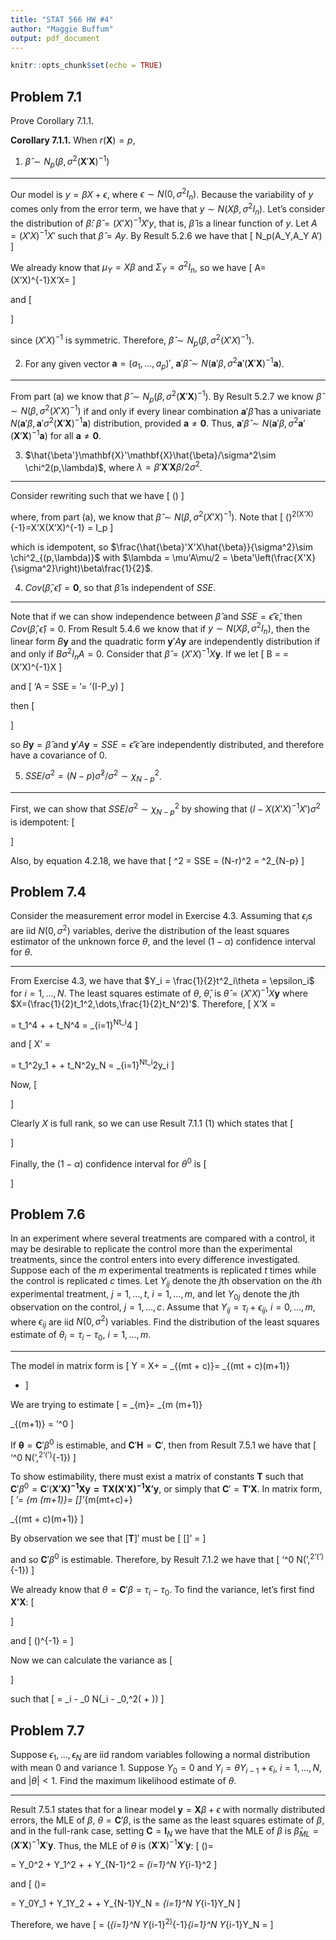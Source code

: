 ```yaml
---
title: "STAT 566 HW #4"
author: "Maggie Buffum"
output: pdf_document
---
```


```r
knitr::opts_chunk$set(echo = TRUE)
```

## Problem 7.1
Prove Corollary 7.1.1.
  
**Corollary 7.1.1.** When $r(\mathbf{X})=p$,
  
(1) $\hat\beta \sim N_p(\beta,\sigma^2(\mathbf{X}'\mathbf{X})^{-1})$
  
---
  
Our model is $y = \beta X + \epsilon$, where $\epsilon \sim N(0,\sigma^2 I_n)$. Because the variability of $y$ comes only from the error term, we have that $y \sim N(X\beta,\sigma^2I_n)$. Let's consider the distribution of $\hat\beta$: $\hat\beta = (X'X)^{-1}X'y$, that is, $\hat\beta$ is a linear function of $y$. Let $A = (X'X)^{-1}X'$ such that $\hat\beta = Ay$. By Result 5.2.6 we have that
\[
\hat\beta \sim N_p(A\mu_Y,A\Sigma_Y A')
\]
  
We already know that $\mu_Y = X\beta$ and $\Sigma_Y = \sigma^2I_n$, so we have
\[
A\mu = (X'X)^{-1}X'X\beta = \beta
\]
  
and
\[
\begin{aligned}
A\Sigma_Y A' &= (X'X)^{-1}X'\sigma^2I_n[(X'X)^{-1}X']'\\
&= \sigma^2(X'X)^{-1}X'[(X'X)^{-1}X']'\\
&=\sigma^2(X'X)^{-1}X'X[(X'X)^{-1}]'\\
&=\sigma^2[(X'X)^{-1}]'\\
&=\sigma^2(X'X)^{-1}\\
\end{aligned}
\]
  
since $(X'X)^{-1}$ is symmetric. Therefore, $\hat\beta \sim N_p(\beta,\sigma^2(X'X)^{-1})$.
  
(2) For any given vector $\mathbf{a} = (a_1,\dots,a_p)'$, $\mathbf{a}'\hat{\beta} \sim N(\mathbf{a}'\beta,\sigma^2\mathbf{a}'(\mathbf{X}'\mathbf{X})^{-1}\mathbf{a})$.
  
---
  
From part (a) we know that $\hat\beta \sim N_p(\beta,\sigma^2(\mathbf{X}'\mathbf{X})^{-1})$. By Result 5.2.7 we know $\hat\beta \sim N(\beta,\sigma^2(X'X)^{-1})$ if and only if every linear combination $\mathbf{a}'\hat\beta$ has a univariate $N(\mathbf{a}'\beta,\mathbf{a}'\sigma^2(\mathbf{X}'\mathbf{X})^{-1}\mathbf{a})$ distribution, provided $\mathbf{a} \ne \mathbf{0}$. Thus, $\mathbf{a}'\hat\beta \sim N(\mathbf{a}'\beta,\sigma^2\mathbf{a}'(\mathbf{X}'\mathbf{X})^{-1}\mathbf{a})$ for all $\mathbf{a} \ne \mathbf{0}$.
  
(3) $\hat{\beta'}\mathbf{X}'\mathbf{X}\hat{\beta}/\sigma^2\sim \chi^2(p,\lambda)$, where $\lambda = \beta'\mathbf{X}'\mathbf{X}\beta/2\sigma^2$.
  
---
  
Consider rewriting such that we have
\[
\hat{\beta'}\left(\frac{X'X}{\sigma^2}\right)\hat{\beta}
\]
  
where, from part (a), we know that $\hat\beta \sim N(\beta,\sigma^2(X'X)^{-1})$. Note that
\[
\left(\frac{X'X}{\sigma^2}\right)\sigma^2(X'X)^{-1}=X'X(X'X)^{-1} = I_p
\]
  
which is idempotent, so $\frac{\hat{\beta}'X'X\hat{\beta}}{\sigma^2}\sim \chi^2_{(p,\lambda)}$ with $\lambda = \mu'A\mu/2 = \beta'\left(\frac{X'X}{\sigma^2}\right)\beta\frac{1}{2}$.
  
(4) $Cov(\hat\beta,\hat\epsilon) = \mathbf{0}$, so that $\hat\beta$ is independent of $SSE$.
  
---
  
Note that if we can show independence between $\hat\beta$ and $SSE = \hat\epsilon'\hat\epsilon$, then $Cov(\hat\beta,\hat\epsilon) = 0$. From Result 5.4.6 we know that if $y\sim N(X\beta,\sigma^2I_n)$, then the linear form $B\mathbf{y}$ and the quadratic form $\mathbf{y}'A\mathbf{y}$ are independently distribution if and only if $B\sigma^2I_nA = 0$. Consider that $\hat\beta = (X'X)^{-1}X\mathbf{y}$. If we let
\[
B\mathbf{y} = \hat\beta\mathbf{y}=(X'X)^{-1}X\mathbf{y}
\]
  
and
\[
\mathbf{y}'A\mathbf{y} = SSE = \hat\epsilon'\hat\epsilon = \mathbf{y}'(I-P_y)\mathbf{y}
\]
  
then
\[
\begin{aligned}
B\Sigma A&=(X'X)^{-1}X'\sigma^2I_n(I_n - P_x)\\
&= (X'X)^{-1}X'\sigma^2I_n - (X'X)^{-1}X'\sigma^2P_x\\
&= \sigma^2(X'X)^{-1}X' - \sigma^2(X'X)^{-1}X'P_x\\
&= \sigma^2(X'X)^{-1}X' - \sigma^2(X'X)^{-1}X'\\
&=0
\end{aligned}
\]
  
so $B\mathbf{y}=\hat\beta$ and $\mathbf{y}'A\mathbf{y}=SSE=\hat\epsilon'\hat\epsilon$ are independently distributed, and therefore have a covariance of 0.
  
(5) $SSE/\sigma^2 = (N-p)\hat\sigma^2/\sigma^2 \sim \chi^2_{N-p}$.
  
---
  
First, we can show that $SSE/\sigma^2\sim \chi^2_{N-p}$ by showing that $(I-X(X'X)^{-1}X')\sigma^2$ is idempotent:
\[
\begin{aligned}
SSE &= y'(I-X(X'X)^{-1}X')y\\
\Sigma &= \sigma^2I\\
&(I-X(X'X)^{-1}X')\sigma^2I(I-X(X'X)^{-1}X')\sigma^2I = \sigma^4(I-X(X'X)^{-1}X')(I-X(X'X)^{-1}X')\\
&=\sigma^2(I - X(X'X)^{-1}X' - X(X'X)^{-1}X' + X(X'X)^{-1}X'X(X'X)^{-1}X)\\
&=\sigma^4(I - X(X'X)^{-1}X' - X(X'X)^{-1}X' + X(X'X)^{-1}X)\\
&=\sigma^4(I - X(X'X)^{-1}X')\\
&\implies \frac{SSE}{\sigma^2} \sim \frac{1}{\sigma^2}\chi^2_{N-p}
\end{aligned}
\]
  
Also, by equation 4.2.18, we have that
\[
\hat\sigma^2 = \frac{SSE}{N-r}\implies SSE = (N-r)\hat\sigma^2\implies \frac{SSE}{\sigma^2} = \frac{(N-p)\hat\sigma^2}{\sigma^2}\sim \chi^2_{N-p}
\]
  
## Problem 7.4
Consider the measurement error model in Exercise 4.3. Assuming that $\epsilon_i$s are iid $N(0,\sigma^2)$ variables, derive the distribution of the least squares estimator of the unknown force $\theta$, and the level $(1-\alpha)$ confidence interval for $\theta$.
  
---
  
From Exercise 4.3, we have that $Y_i = \frac{1}{2}t^2_i\theta = \epsilon_i$ for $i=1,\dots,N$. The least squares estimate of $\theta$, $\hat\theta$, is $\hat\theta = (X'X)^{-1}X\mathbf{y}$ where $X=(\frac{1}{2}t_1^2,\dots,\frac{1}{2}t_N^2)'$. Therefore,
\[
X'X = 
\begin{bmatrix}
\frac{1}{2}t_1^2&\dots&\frac{1}{2}t_N^2
\end{bmatrix}
\begin{bmatrix}
\frac{1}{2}t_1^2\\\vdots\\\frac{1}{2}t_N^2
\end{bmatrix}=
\frac{1}{4}t_1^4 + \dots + \frac{1}{4}t_N^4 = \sum_{i=1}^N\frac{1}{4}t_i^4
\]
  
and
\[
X'\mathbf{y} =
\begin{bmatrix}
\frac{1}{2}t_1^2&\dots&\frac{1}{2}t_N^2
\end{bmatrix}
\begin{bmatrix}
y_1\\\vdots\\y_N
\end{bmatrix}=
\frac{1}{2}t_1^2y_1 + \dots + \frac{1}{2}t_N^2y_N = \sum_{i=1}^N\frac{1}{2}t_i^2y_i
\]
  
Now,
\[
\begin{aligned}
\hat\theta &= \left(\frac{1}{4}t_i^4\right)^{-1}\sum_{i=1}^N\frac{1}{2}t_i^2y_i\\
&=\frac{4\sum_{i=1}^Nt_i^2y_i}{2\sum_{i=1}^Nt_i^4}\\
&=\frac{2\sum_{i=1}^Nt_i^2y_i}{\sum_{i=1}^Nt_i^4}\\
\end{aligned}
\]
  
Clearly $X$ is full rank, so we can use Result 7.1.1 (1) which states that
\[
\begin{aligned}
\theta^0 &\sim SN(GX'X\theta,\sigma^2GX'XG')\\
&\sim SN((X'X)^{-1}X'X\theta,\sigma^2(X'X)^{-1}X'X[(X'X)^{-1}]')\\
&\sim SN(\theta,\sigma^2(X'X)^{-1})\\
&\sim SN\left(\theta,\sigma^2\frac{4}{\sum_{i=1}^Nt_i^4}\right)\\
\end{aligned}
\]
  
Finally, the $(1-\alpha)$ confidence interval for $\theta^0$ is
\[
\begin{aligned}
&\theta^0 \pm S\times t_{N-1,\alpha/2}\\
&\frac{2\sum_{i=1}^Nt_i^2y_i}{\sum_{i=1}^Nt_i^4} \pm \sigma^2\frac{4}{\sum_{i=1}^Nt_i^4}\times t_{N-1,\alpha/2}
\end{aligned}
\]
  
## Problem 7.6
In an experiment where several treatments are compared with a control, it may be desirable to replicate the control more than the experimental treatments, since the control enters into every difference investigated. Suppose each of the *m* experimental treatments is replicated *t* times while the control is replicated *c* times. Let $Y_{ij}$ denote the $j$th observation on the $i$th experimental treatment, $j=1,\dots,t$, $i=1,\dots,m$, and let $Y_{0j}$ denote the $j$th observation on the control, $j=1,\dots,c$. Assume that $Y_{ij} = \tau_i + \epsilon_{ij}$, $i=0,\dots,m$, where $\epsilon_{ij}$ are iid $N(0,\sigma^2)$ variables. Find the distribution of the least squares estimate of $\theta_i = \tau_i-\tau_0$, $i=1,\dots,m$.
  
---
  
The model in matrix form is
\[
Y = X\beta + \epsilon =
\begin{bmatrix}
Y_{01}\\
\vdots\\
Y_{0c}\\
\hline
Y_{11}\\
\vdots\\
Y_{1t}\\
\hline
\vdots\\
\hline
Y_{m1}\\
\vdots\\
Y_{mt}
\end{bmatrix}_{(mt + c)\times 1}=
\begin{bmatrix}
1 & 0 & \dots & 0\\
\vdots & \vdots & \ddots & \vdots\\
1 & 0 & \dots & 0\\
\hline
0 & 1 & \dots & 0\\
\vdots & \vdots & \ddots & \vdots\\
0 & 1 & \dots & 0\\
\hline
\vdots & \vdots & \ddots & \vdots\\
\hline
0 & 0 & \dots & 1\\
\vdots & \vdots & \ddots & \vdots\\
0 & 0 & \dots & 1\\
\end{bmatrix}_{(mt + c)\times(m+1)}
\begin{bmatrix}
\tau_0\\\tau_1\\\vdots\\\tau_m
\end{bmatrix}
+ \mathbf{\epsilon}
\]
  
We are trying to estimate
\[
\mathbf{\theta}  =
\begin{bmatrix}
\tau_1 - \tau_0\\
\tau_2 - \tau_0\\
\vdots\\
\tau_m - \tau_0
\end{bmatrix}_{m\times 1}=
\begin{bmatrix}
-1 & 1 & 0 & \dots & 0\\
-1 & 0 & 1 & \dots & 0\\
\vdots & \vdots & \vdots & \ddots & \vdots\\
-1 & 0 & 0 & \dots & 1\\
\end{bmatrix}_{m \times (m+1)}
\begin{bmatrix}
\tau_0\\\tau_1\\\vdots\\\tau_m
\end{bmatrix}_{(m+1)\times1} = \mathbf{C}'\beta^0
\]
  
If $\mathbf{\theta} = \mathbf{C}'\beta^0$ is estimable, and $\mathbf{C}'\mathbf{H}=\mathbf{C}'$, then from Result 7.5.1 we have that
\[
\mathbf{C}'\beta^0 \sim N(\mathbf{C}'\beta,\sigma^2\mathbf{C}'(\mathbf{X}'\mathbf{X})^{-1}\mathbf{C})
\]
  
To show estimability, there must exist a matrix of constants $\mathbf{T}$ such that $\mathbf{C}'\beta^0=\mathbf{C}'(\mathbf{X'X)^{-1}\mathbf{X}\mathbf{y}=\mathbf{T}\mathbf{X}(\mathbf{X'X})^{-1}\mathbf{X}'\mathbf{y}}$, or simply that $\mathbf{C}'=\mathbf{T'X}$. In matrix form,
\[
\mathbf{C}'=\mathbf{T'X}\implies \begin{bmatrix}
-1 & 1 & 0 & \dots & 0\\
-1 & 0 & 1 & \dots & 0\\
\vdots & \vdots & \vdots & \ddots & \vdots\\
-1 & 0 & 0 & \dots & 1\\
\end{bmatrix}_{m \times (m+1)}=
[\mathbf{T}]'_{m\times(mt+c)+}
\begin{bmatrix}
1 & 0 & \dots & 0\\
\vdots & \vdots & \ddots & \vdots\\
1 & 0 & \dots & 0\\
\hline
0 & 1 & \dots & 0\\
\vdots & \vdots & \ddots & \vdots\\
0 & 1 & \dots & 0\\
\hline
\vdots & \vdots & \ddots & \vdots\\
\hline
0 & 0 & \dots & 1\\
\vdots & \vdots & \ddots & \vdots\\
0 & 0 & \dots & 1\\
\end{bmatrix}_{(mt + c)\times(m+1)}
\]
  
By observation we see that $[\mathbf{T}]'$ must be
\[
[\mathbf{T}]' = 
\left[\begin{array}{ccc|ccc|ccc|c|ccc}
-1/c & \dots & -1/c & 1/m & \dots & 1/m & 0&\dots&0&\dots & 0 & \dots & 0\\
-1/c & \dots & -1/c & 0&\dots&0&1/m & \dots & 1/m &\dots & 0 & \dots & 0\\
\dots&\ddots & \dots & \dots & \ddots & \dots & \dots & \ddots & \dots & \dots & \dots & \ddots & \dots\\
-1/c & \dots & -1/c & 0&\dots&0&0 &\dots & 0 & \dots & 1/m & \dots & 1/m\\
\end{array}\right]
\]
  
and so $\mathbf{C}'\beta^0$ is estimable. Therefore, by Result 7.1.2 we have that
\[
\mathbf{C}'\beta^0 \sim N(\mathbf{C}'\beta,\sigma^2\mathbf{C}'(\mathbf{X}'\mathbf{X})^{-1}\mathbf{C})
\]
  
We already know that $\theta = \mathbf{C}'\beta = \tau_i - \tau_0$. To find the variance, let's first find $\mathbf{X'X}$:
\[
\begin{aligned}
\mathbf{X'X} &=
\left[
\begin{array}{ccc|ccc|c|ccc}
1&\dots&1 & 0&\dots&0 & \dots & 0&\dots&0\\
0&\dots&0 & 1&\dots&1 & \dots & 0&\dots&0\\
\vdots&\dots&\vdots & \vdots&\dots&\vdots & \dots & \vdots&\dots&\vdots\\
0&\dots&0 & 0&\dots&0 & \dots & 1&\dots&1\\
\end{array}
\right]
\begin{bmatrix}
1 & 0 & \dots & 0\\
\vdots & \vdots & \ddots & \vdots\\
1 & 0 & \dots & 0\\
\hline
0 & 1 & \dots & 0\\
\vdots & \vdots & \ddots & \vdots\\
0 & 1 & \dots & 0\\
\hline
\vdots & \vdots & \ddots & \vdots\\
\hline
0 & 0 & \dots & 1\\
\vdots & \vdots & \ddots & \vdots\\
0 & 0 & \dots & 1
\end{bmatrix}\\
&=\left[
\begin{array}{c|ccc}
c & 0 & \dots & 0\\
\hline
0 & t &\dots & 0\\
\vdots & \vdots & \ddots & \vdots\\
0&0&\dots&t
\end{array}
\right] = \left[\begin{array}{c|c}c&\mathbf{0}\\\hline \mathbf{0}&t\mathbf{I}_m\end{array}\right]
\end{aligned}
\]
  
and
\[
(\mathbf{X'X})^{-1} = \left[\begin{array}{c|c}1/c&\mathbf{0}\\\hline \mathbf{0}&(1/t)\mathbf{I}_m\end{array}\right]
\]
  
Now we can calculate the variance as
\[
\begin{aligned}
\sigma^2\mathbf{C}'(\mathbf{X}'\mathbf{X})^{-1}\mathbf{C} &=
\sigma^2\begin{bmatrix}
-1 & 1 & 0 & \dots & 0\\
-1 & 0 & 1 & \dots & 0\\
\vdots & \vdots & \vdots & \ddots & \vdots\\
-1 & 0 & 0 & \dots & 1\\
\end{bmatrix}
\left[\begin{array}{c|c}1/c&\mathbf{0}\\\hline \mathbf{0}&(1/t)\mathbf{I}_m\end{array}\right]
\begin{bmatrix}
-1 & -1 & \dots & -1\\
1 & 0 & \dots & 0\\
0 & 1 & \dots & 0\\
\vdots & \vdots & \ddots & \vdots\\
0 & 0 & \dots & 1\\
\end{bmatrix}\\
&=
\sigma^2\begin{bmatrix}
-(1/c) & 1/t & 0 & \dots & 0\\
-(1/c) & 0 & 1/t & \dots & 0\\
\vdots & \vdots & \vdots & \ddots & \vdots\\
-(1/c) & 0 & 0 & \dots & 1/t\\
\end{bmatrix}
\begin{bmatrix}
-1 & -1 & \dots & -1\\
1 & 0 & \dots & 0\\
0 & 1 & \dots & 0\\
\vdots & \vdots & \ddots & \vdots\\
0 & 0 & \dots & 1\\
\end{bmatrix}\\
&=\sigma^2\begin{bmatrix}
1/c + 1/t & 1/c & \dots & 1/c\\
1/c & 1/c + 1/t & \dots & 1/c\\
\vdots & \vdots & \ddots & \vdots\\
1/c & 1/c & \dots & 1/c + 1/t
\end{bmatrix}\\
&=\sigma^2(\frac{1}{t}\mathbf{I} + \frac{1}{c}\mathbf{J})
\end{aligned}
\]
  
such that
\[
\theta = \tau_i - \tau_0 \sim N(\tau_i - \tau_0,\sigma^2(\frac{1}{t}\mathbf{I} + \frac{1}{c}\mathbf{J}))
\]
  
## Problem 7.7
Suppose $\epsilon_1,\dots,\epsilon_N$ are iid random variables following a normal distribution with mean 0 and variance 1. Suppose $Y_0=0$ and $Y_i = \theta Y_{i-1} + \epsilon_i$, $i=1,\dots,N$, and $|\theta| < 1$. Find the maximum likelihood estimate of $\theta$.
  
---
  
Result 7.5.1 states that for a linear model $\mathbf{y} = \mathbf{X}\beta + \epsilon$ with normally distributed errors, the MLE of $\beta$, $\theta = \mathbf{C}'\beta$, is the same as the least squares estimate of $\beta$, and in the full-rank case, setting $\mathbf{C} = \mathbf{I}_N$ we have that the MLE of $\beta$ is $\hat\beta_{ML} = (\mathbf{X}'\mathbf{X})^{-1}\mathbf{X}'\mathbf{y}$. Thus, the MLE of $\theta$ is $(\mathbf{X}'\mathbf{X})^{-1}\mathbf{X}'\mathbf{y}$:
\[
(\mathbf{X'X})=\begin{bmatrix}
Y_0 & Y_1 & \dots & Y_{N-1}
\end{bmatrix}
\begin{bmatrix}
Y_0 \\ Y_1 \\ \dots \\ Y_{N-1}
\end{bmatrix}=
Y_0^2 + Y_1^2 + \dots + Y_{N-1}^2 = \sum_{i=1}^N Y_{i-1}^2
\]
  
and
\[
(\mathbf{X'y})=\begin{bmatrix}
Y_0 & Y_1 & \dots & Y_{N-1}
\end{bmatrix}
\begin{bmatrix}
Y_1 \\ Y_2 \\ \dots \\ Y_{N}
\end{bmatrix}=
Y_0Y_1 + Y_1Y_2 + \dots + Y_{N-1}Y_N = \sum_{i=1}^N Y_{i-1}Y_N
\]
  
Therefore, we have
\[
\hat\theta = \left(\sum_{i=1}^N Y_{i-1}^2\right)^{-1}\sum_{i=1}^N Y_{i-1}Y_N = \frac{\sum_{i=1}^N Y_{i-1}Y_N}{\sum_{i=1}^N Y_{i-1}^2}
\]





































































